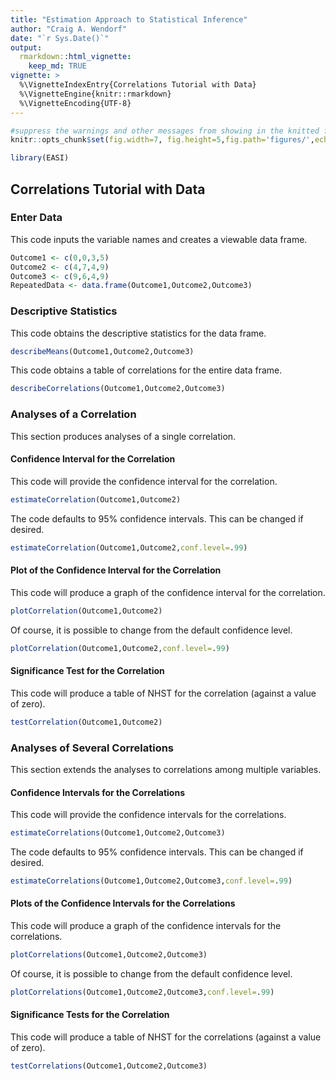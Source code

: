 ```yaml
---
title: "Estimation Approach to Statistical Inference"
author: "Craig A. Wendorf"
date: "`r Sys.Date()`"
output: 
  rmarkdown::html_vignette:
    keep_md: TRUE
vignette: >
  %\VignetteIndexEntry{Correlations Tutorial with Data}
  %\VignetteEngine{knitr::rmarkdown}
  %\VignetteEncoding{UTF-8}
---
```


```r
#suppress the warnings and other messages from showing in the knitted file.
knitr::opts_chunk$set(fig.width=7, fig.height=5,fig.path='figures/',echo=TRUE,warning=FALSE,message=FALSE)
```

```r
library(EASI)
```

## Correlations Tutorial with Data

### Enter Data

This code inputs the variable names and creates a viewable data frame.
```r
Outcome1 <- c(0,0,3,5)
Outcome2 <- c(4,7,4,9)
Outcome3 <- c(9,6,4,9)
RepeatedData <- data.frame(Outcome1,Outcome2,Outcome3)
```

### Descriptive Statistics

This code obtains the descriptive statistics for the data frame.
```r
describeMeans(Outcome1,Outcome2,Outcome3)
```

This code obtains a table of correlations for the entire data frame.
```r
describeCorrelations(Outcome1,Outcome2,Outcome3)
```

### Analyses of a Correlation

This section produces analyses of a single correlation.

#### Confidence Interval for the Correlation

This code will provide the confidence interval for the correlation.
```r
estimateCorrelation(Outcome1,Outcome2)
```

The code defaults to 95% confidence intervals. This can be changed if desired.
```r
estimateCorrelation(Outcome1,Outcome2,conf.level=.99)
```

#### Plot of the Confidence Interval for the Correlation

This code will produce a graph of the confidence interval for the correlation.
```r
plotCorrelation(Outcome1,Outcome2)
```

Of course, it is possible to change from the default confidence level.
```r
plotCorrelation(Outcome1,Outcome2,conf.level=.99)
```

#### Significance Test for the Correlation

This code will produce a table of NHST for the correlation (against a value of zero).
```r
testCorrelation(Outcome1,Outcome2)
```

### Analyses of Several Correlations

This section extends the analyses to correlations among multiple variables.

#### Confidence Intervals for the Correlations

This code will provide the confidence intervals for the correlations.
```r
estimateCorrelations(Outcome1,Outcome2,Outcome3)
```

The code defaults to 95% confidence intervals. This can be changed if desired.
```r
estimateCorrelations(Outcome1,Outcome2,Outcome3,conf.level=.99)
```

#### Plots of the Confidence Intervals for the Correlations

This code will produce a graph of the confidence intervals for the correlations.
```r
plotCorrelations(Outcome1,Outcome2,Outcome3)
```

Of course, it is possible to change from the default confidence level.
```r
plotCorrelations(Outcome1,Outcome2,Outcome3,conf.level=.99)
```

#### Significance Tests for the Correlation

This code will produce a table of NHST for the correlations (against a value of zero).
```r
testCorrelations(Outcome1,Outcome2,Outcome3)
```
